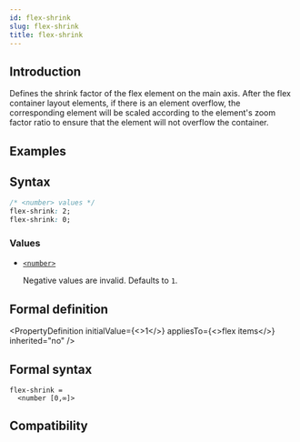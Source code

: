 ```yaml
---
id: flex-shrink
slug: flex-shrink
title: flex-shrink
---
```


## Introduction

Defines the shrink factor of the flex element on the main axis. After the flex container layout elements, if there is an element overflow, the corresponding element will be scaled according to the element's zoom factor ratio to ensure that the element will not overflow the container.

## Examples


<Go
  example="css-api"
  defaultFile="src/flex-shrink/App.tsx"
  img="https://lf-lynx.tiktok-cdns.com/obj/lynx-artifacts-oss-sg/lynx-website/assets/doc/css/flex-shrink.jpg"
  entry="src/flex-shrink"
  defaultEntryFile="dist/flex-shrink.lynx.bundle"
/>

## Syntax

```css
/* <number> values */
flex-shrink: 2;
flex-shrink: 0;
```

### Values

- [`<number>`](api/css/data-type/number.mdx)

  Negative values are invalid. Defaults to `1`.

## Formal definition


<PropertyDefinition
  initialValue={<>1</>}
  appliesTo={<>flex items</>}
  inherited="no"
/>

## Formal syntax

```
flex-shrink =
  <number [0,∞]>
```

## Compatibility


<LegacyCompatTable metadata="css/properties/flex-shrink" />
